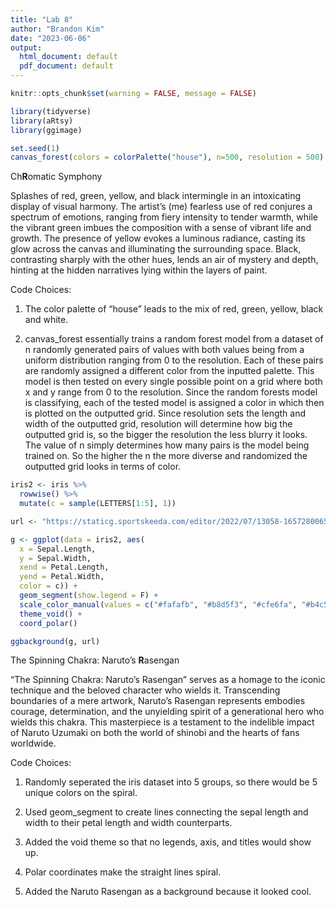 ---
title: "Lab 8"
author: "Brandon Kim"
date: "2023-06-06"
output:
  html_document: default
  pdf_document: default
---

```{r setup, include=FALSE}
knitr::opts_chunk$set(warning = FALSE, message = FALSE) 
```

```{r}
library(tidyverse)
library(aRtsy)
library(ggimage)
```

```{r}
set.seed(1)
canvas_forest(colors = colorPalette("house"), n=500, resolution = 500)
```

Ch**R**omatic Symphony

Splashes of red, green, yellow, and black intermingle in an intoxicating display of visual harmony. The artist's (me) fearless use of red conjures a spectrum of emotions, ranging from fiery intensity to tender warmth, while the vibrant green imbues the composition with a sense of vibrant life and growth. The presence of yellow evokes a luminous radiance, casting its glow across the canvas and illuminating the surrounding space. Black, contrasting sharply with the other hues, lends an air of mystery and depth, hinting at the hidden narratives lying within the layers of paint.

Code Choices:

1.  The color palette of "house" leads to the mix of red, green, yellow, black and white.

2.  canvas_forest essentially trains a random forest model from a dataset of n randomly generated pairs of values with both values being from a uniform distribution ranging from 0 to the resolution. Each of these pairs are randomly assigned a different color from the inputted palette. This model is then tested on every single possible point on a grid where both x and y range from 0 to the resolution. Since the random forests model is classifying, each of the tested model is assigned a color in which then is plotted on the outputted grid. Since resolution sets the length and width of the outputted grid, resolution will determine how big the outputted grid is, so the bigger the resolution the less blurry it looks. The value of n simply determines how many pairs is the model being trained on. So the higher the n the more diverse and randomized the outputted grid looks in terms of color.

```{r}
iris2 <- iris %>%
  rowwise() %>%
  mutate(c = sample(LETTERS[1:5], 1))
```

```{r}
url <- "https://staticg.sportskeeda.com/editor/2022/07/13058-16572800653106.png?w=840"
```

```{r}
g <- ggplot(data = iris2, aes(
  x = Sepal.Length, 
  y = Sepal.Width, 
  xend = Petal.Length,
  yend = Petal.Width,
  color = c)) +
  geom_segment(show.legend = F) +
  scale_color_manual(values = c("#fafafb", "#b8d5f3", "#cfe6fa", "#b4c5e1", "#d4e1ed")) +
  theme_void() +
  coord_polar() 

ggbackground(g, url)
```

The Spinning Chakra: Naruto's **R**asengan

"The Spinning Chakra: Naruto's Rasengan" serves as a homage to the iconic technique and the beloved character who wields it. Transcending boundaries of a mere artwork, Naruto's Rasengan represents embodies courage, determination, and the unyielding spirit of a generational hero who wields this chakra. This masterpiece is a testament to the indelible impact of Naruto Uzumaki on both the world of shinobi and the hearts of fans worldwide.

Code Choices:

1.  Randomly seperated the iris dataset into 5 groups, so there would be 5 unique colors on the spiral.

2.  Used geom_segment to create lines connecting the sepal length and width to their petal length and width counterparts.

3.  Added the void theme so that no legends, axis, and titles would show up.

4.  Polar coordinates make the straight lines spiral.

5.  Added the Naruto Rasengan as a background because it looked cool.
